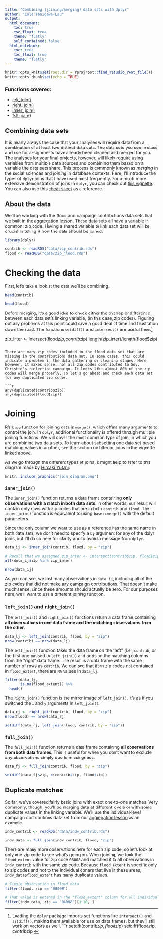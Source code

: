 ```yaml
---
title: "Combining (joining/merging) data sets with dplyr"
author: "Cole Tanigawa-Lau"
output: 
  html_document:
    toc: true
    toc_float: true
    theme: "flatly"
    self_contained: false
  html_notebook:
    toc: true
    toc_float: true
    theme: "flatly"
---
```


```r
knitr::opts_knit$set(root.dir = rprojroot::find_rstudio_root_file())
knitr::opts_chunk$set(echo = TRUE)
```

### Functions covered:

  + [left_join()](https://www.rdocumentation.org/packages/dplyr/versions/0.7.3/topics/left_join)
  + [right_join()](https://www.rdocumentation.org/packages/dplyr/versions/0.7.3/topics/right_join)
  + [inner_join()](https://www.rdocumentation.org/packages/dplyr/versions/0.7.3/topics/inner_join)
  + [full_join()](https://www.rdocumentation.org/packages/dplyr/versions/0.7.3/topics/full_join)

## Combining data sets

It is nearly always the case that your analyses will require data from a combination of at least two distinct data sets. The data sets you see in class and use for assignments have already been cleaned and merged for you. The analyses for your final projects, however, will likely require using variables from multiple data sources and combining them based on a variable the data sets share. This process is commonly known as _merging_ in the social sciences and _joining_ in database contexts. Here, I'll introduce the types of `dplyr` joins that I have used most frequently. For a much more extensive demonstration of joins in `dplyr`, you can check out [this vignette](https://cran.r-project.org/web/packages/dplyr/vignettes/two-table.html). You can also use this [cheat sheet](http://stat545.com/bit001_dplyr-cheatsheet.html) as a reference.

## About the data

We'll be working with the flood and campaign contributions data sets that we built in the [aggregation lesson](https://coletl.github.io/tidy_intro/lessons/dplyr_group/dplyr_group.html). These data sets all have a variable in common: zip code. Having a shared variable to link each data set will be crucial in telling R how the data should be joined.

```r
library(dplyr)

contrib <- readRDS("data/zip_contrib.rds")
flood <- readRDS("data/zip_flood.rds")
```

# Checking the data
First, let's take a look at the data we'll be combining.
```r
head(contrib)

head(flood)
```
Before merging, it's a good idea to check either the overlap or difference between each data set's linking variable, (in this case, zip codes). Figuring out any problems at this point could save a good deal of time and frustration down the road. The functions `setdiff()` and `intersect()` are useful here.[^set]

[^set]: Loading the `dplyr` package imports set functions like `intersect()` and `setdiff()`, making them available for use on data frames, but they'll still work on vectors as well.
```r

setdiff(contrib$zip, flood$zip)
setdiff(flood$zip, contrib$zip)

zip_inter <- intersect(flood$zip, contrib$zip)
length(zip_inter)/length(flood$zip)
```

There are many zip codes included in the flood data set that are missing in the contributions data set. In some cases, this could indicate a problem in the data gathering or cleaning stages. Here, however, it makes sense: not all zip codes contributed to Gov. Christie's reelection campaign. It looks like almost 80% of the zip codes will merge properly, so let's go ahead and check each data set for any duplicated zip codes.

```r
any(duplicated(contrib$zip))
any(duplicated(flood$zip))
```

# Joining
R's `base` function for joining data is `merge()`, which offers many arguments to control the join. In `dplyr`, additional functionality is offered through multiple joining functions. We will cover the most common type of join, in which you are combining two data sets. To learn about subsetting one data set based matching values in another, see the section on filtering joins in the vignette linked above.

As we go through the different types of joins, it might help to refer to this diagram made by [Hiroaki Yutani](https://twitter.com/yutannihilation/status/551572539697143808):
```r
knitr::include_graphics("join_diagram.png")
```

### `inner_join()`
The `inner_join()` function returns a data frame containing __only observations with a match in both data sets__. In other words, our result will contain only rows with zip codes that are in both `contrib` and `flood`. The `inner_join()` function is equivalent to using `base::merge()` with the default parameters.

Since the only column we want to use as a reference has the same name in both data sets, we don't need to specify a `by` argument for any of the dplyr joins, but I'll do so here for clarity and to avoid a message from `dplyr`.
```r
data_ij <- inner_join(contrib, flood, by = "zip")

# Recall that we assigned zip_inter <- intersect(contrib$zip, flood$zip)
all(data_ij$zip %in% zip_inter)

nrow(data_ij)
```
As you can see, we lost many observations in `data_ij`, including all of the zip codes that did not make any campaign contributions. That doesn't make much sense, since these amounts should actually be zero. For our purposes here, we'll want to use a different joining function.

### `left_join()` and `right_join()`
The `left_join()` and `right_join()` functions return a data frame containing __all observations in one data frame and the matching observations from the other__.
```r
data_lj <- left_join(contrib, flood, by = "zip")
nrow(contrib) == nrow(data_lj)
```
The `left_join()` function takes the data frame on the "left" (i.e., `contrib`, or the first one passed to `left_join()`) and adds on the matching columns from the "right" data frame. The result is a data frame with the same number of rows as `contrib`. We can see that iforn zip codes not contained in `flood_extent`, there are `NA` values in `data_lj`.

```r
filter(data_lj, 
       is.na(flood_extent)) %>%
  head()
```

The `right_join()` function is the mirror image of `left_join()`. It's as if you switched the `x` and `y` arguments in `left_join()`.
```r
data_rj <- right_join(contrib, flood, by = "zip")
nrow(flood) == nrow(data_rj)

setdiff(data_rj, left_join(flood, contrib, by = "zip"))
```


### `full_join()`
The `full_join()` function returns a data frame containing __all observations from both data frames__. This is useful for when you don't want to exclude any observations simply due to missingness.

```r
data_fj <- full_join(contrib, flood, by = "zip")

setdiff(data_fj$zip, c(contrib$zip, flood$zip))
```

## Duplicate matches
So far, we've covered fairly basic joins with exact one-to-one matches. Very commonly, though, you'll be merging data at different levels or with some duplicate values in the linking variable. We'll use the individual-level campaign contributions data set from our [aggregation lesson](https://coletl.github.io/tidy_intro/lessons/dplyr_group/dplyr_group.html) as an example.


```r
indv_contrib <- readRDS("data/indv_contrib.rds")

indv_data <- full_join(indv_contrib, flood, "zip")
```

There are many more observations here for each zip code, so let's look at only one zip code to see what's going on. When joining, we took the `flood_extent` value for zip code `08008` and matched it to all observations in `indv_contrib` with the same zip code. Because `flood_extent` is specific only to zip codes and not to the individual donars that live in these areas, `indv_data$flood_extent` has many duplicate values.

```r
# Single observation in flood data
filter(flood, zip == "08008")

# That value is entered in the "flood_extent" column for all individuals
filter(indv_data, zip == "08008")[1:10, ]
```